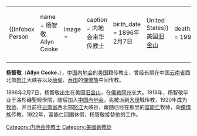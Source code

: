 {{Unreferenced |time=2009-03-21T09:24:02+00:00 }}
{|align="right" 
|{{Infobox Person
| name   = 杨智敬<br />Allyn Cooke
| image     = 
| caption  = 内地会来华传教士
| birth_date  = 1896年2月7日
| birth_place = {{flagicon|United States}}美国[[旧金山|旧金山]]
| death_date  = 1990年
| death_place = {{flagicon|United States}} 美国[[俄勒冈州|俄勒冈州]]
| occupation      = 传教士
| title          =  
| spouse         = 
| parents        = 
}}
|-
|}

'''杨智敬'''（'''Allyn Cooke'''，{{bd|1896年|2月7日|1990年|catIdx=Cooke, Allyn}}），[[中国內地会|中国內地会]]的[[美国|美国]]籍传教士，曾经长期在中国[[云南省|云南省]]西北部[[怒江|怒江]]大峡谷以及[[缅甸|缅甸]]、[[泰国|泰国]]的[[傈僳族|傈僳族]]中间传教。

1896年2月7日，杨智敬出生在美国[[旧金山|旧金山]]，在[[俄勒冈州|俄勒冈州]]长大。1918年，杨智敬毕业于洛杉磯聖經學院，随后加入[[中国內地会|中国內地会]]，先被派到[[大理|大理]]城传教，1920年成为[[牧师|牧师]]，并且前往[[云南省|云南省]]西北部[[怒江|怒江]]大峡谷，跟随已经在那里的[[富能仁|富能仁]]牧师，向[[傈僳族|傈僳族]]传教。1922年，富能仁回国休假，杨智敬接替他的工作。

{{DEFAULTSORT:Cooke, Allyn}}

[[Category:内地会传教士|Category:内地会传教士]]
[[Category:美國新教徒|Category:美國新教徒]]